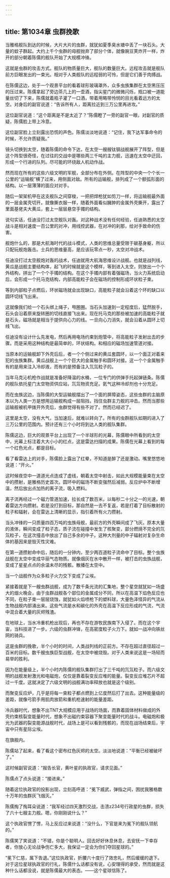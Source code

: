```yaml
---
---
---
```

title: 第1034章 虫群挽歌
---



当雅格舰队到达的时候，大片大片的虫群，就犹如夏季臭水塘中丢了一块石头。大量的蚊子群起。大约上千个虫群的母舰抛弃了部分个体，就像豌豆荚炸开一样，炸开的部分朝着陈儒的舰队开始了大规模冲锋。

这就是虫群的攻击方式。舰队的物质量巨大，舰队的数量巨大。远程攻击就是舰队前方巨眼发出的一束光。相对于人类舰队的远程弱的可怜，但是它们善于肉搏战。

在陈儒这边，处于一个观景平台的看着球形玻璃罩外，众多虫族集群在太空黑压压的压过来。陈儒拿起了旁边茶几上的一壶酒，指尖星门的微微闪烁，瓶口被一道能量丝切了下来，陈儒就着瓶子灌了一口酒，带着用略带怜悯的目光看着远方的太空。对身后的副官说道：“告诉所有人，距离拉近到三万公里再进攻。”

这位副官说道：“这个距离是不是太近了？”陈儒瞪了一旁的副官一眼，对副官的质疑，陈儒脸上带上冷意。

这位副官脸上立刻露出恐慌的声色。陈儒淡淡地说道：“记住，我下达军事命令的时候，不允许质疑我。”

镜头切换到太空，随着陈儒的命令下达，在太空一艘艘钛钢战舰展开了阵型，但是这个阵型很奇怪，在过往的交战中是哪些两三千吨的主力舰，迅速在太空中迂回，形成一个行进的队列。尽可能的环绕敌人机动作战。

然而现在所有的这些六级文明的军舰，全部分布在外侧。在阵型的中央一个个长一公里的“运输舰”横了过来，用侧面对敌。所有的运输舰，排列成了一个额弧形面的结构。以一层薄薄的面应对对手。

随后一架架机甲在这支舰队之间穿梭，一把把焊枪犹如剪刀一样，将运输舰最外面的一层金属壳切开。就像撕衣服一样，随着外面看似臃肿的金属外壳撕开，露出了里面基佬夫大黄瓜，套上一层层悬空手镯的结构。

说句实话，任迪没打过太空舰队对轰。对这种战术没有任何经验，任迪熟悉的太空战斗是相对速度一百公里的对冲，用线控武器，在对冲的刹那，给对手致命的伤害。

舰炮什么的，那是大航海时代的战斗模式，人类的思维总量受限于碳基身躯，所以只配玩舰炮轰击。士兵的思维量高，是应该玩零点一秒，太空对冲战术。

任迪没打过太空舰炮对轰的战术，任迪就用大航海思维设计战舰。也就是战列线，黄瓜是战舰主要结构体，起飞的时候就是这个模样，等到进入太空，则放出一个个外结构，拼出了一个个手镯的结构。在这个手镯内部有着强磁场，当火力系统启动后，会形成一个托马克结构，内部高能粒子会在磁场的控制形成环状粒子束。

等到内部粒子点燃后，环状磁场就会出现缺口，高能粒子就会沿着这个环的缺口以圆环切线飞出来。

这就像我们给一个石头绑上绳子，甩圈圈。当石头加速到一定程度后，猛然脱手，石头会沿着原来旋转圈的切线直接飞出来。现在托马克的那些被加速的高能粒子就是石头，磁场就是相当于提供向心力的线。一旦向心力消失，就会沿着从圆环上切线飞出。

任迪没有设计什么先发电，然后再用电场约束到炮管中，将高能粒子发射出去的步骤。而是采用这种结构是最简单的，环状结构。和相应的磁场加速管道对接。

当原本的运输舰卸下外壳后后，者一个个侧过来的黄瓜套圆环，以一个面正对着来犯的虫族集群。黄瓜战舰上一个个巨大的金属触手和圆环对接。这一个个金属触手有的是用来注入冷却液，而有的是预备注入氘氚粒子的。

当年马克沁机枪作战就是准备好降温的水桶，一位专门的供弹手托起弹链条。陈儒的舰队依托星门太空物资供应站，氘氚物资充足。氦气这种冷却剂也十分充足。

而在虫族这边，当陈儒的大型运输舰摆出了一个面的屏障姿态，这些虫群的主脑原本以为人类一方是想用运输舰构成一层阻挡，挡住虫群主力舰的冲击。然而当那些运输舰被机甲拨开外壳后，虫群觉得有些不对了。然而已经迟了。

这里是太空，没有大气，当加速后，就难以转向了。所有的虫群舰队如期的进入了三万公里的范围内。预计还有三个小时将到达人类的舰队集群。

陈儒这边，巨大的观景平台上出现了一个半球形的光幕，陈儒眼中所看到的太空中，光幕上标注着大大小小的红点，这是雷达扫描的成果。陈儒在光幕上看到的每一个红色光点，都是目标。

看了看雷达上的对手，陈儒脸上露出了红晕，不知道是醉了还是激动。嘴里悠悠地说道：“开火。”

这时候夜空中一道道光点连成了虚线，朝着太空中射击，如此大规模能量束在太空中的攒射，是雅格历史首次。圆环中的磁场不断变强然后减弱。反应炉中不断增温，然后放出点加热的离子流，吸入燃料。

离子流再经过一个磁力管道加速，拉长成了数百米，以每秒二十分之一的光速，朝着雷达方向攒射。若是没打到目标，那自然是一去不复返，若是打着了目标散射的粒子和辐射，会在雷达上清晰的显示，指引着所有火力攒射。

当头冲锋的一只质量四百万吨的虫族母舰，最前方的外壳瞬间成了飞灰。原本大量的液体，瞬间变成了粒子态，质子流在碰撞中发生了核聚变，部分燃焼不完全的氘氚粒子，在这次撞击中放出了自己多余的中子。这种大剂量的中子辐射对复杂生命体的基因来是毁灭性灾难。

在第一道攒射命中后，随后的一分钟内，至少两百道粒子流命中了目标。整个虫族战舰在太空中变成华丽气态物质。就像烟灰在水中散开一样，被打击的虫族战舰，变成了星星点点的余温未尽的残骸。散播在太空中。

当一个战舰作为众多粒子火力交下变成了尘埃。

紧接着就是下一艘虫群战舰，成为了数千条光流的汇集地，整个星空就犹如一场盛大的烟火晚会，由于虫群战舰各个部位的金属成分不同，所以在高温下焰色反应也不同，在粒子束一层层烧蚀，就犹如火焰喷枪下的塑料球，大量色泽怪异的气流从生物战舰内部涌出来。这些气流是水和碳化的外壳在高温下反应形成的气流，气流中混合着大量的灰烬残渣。

在地球上，当水冷重机枪出现后，再也不存在游牧民族南下入侵了。而在这个宇宙，当科技进了一步。六级的虫群冲锋，在高密度粒子火力下。就如一战冲向铁丝网的骑兵。

这是虫群的挽歌，半个小时的时间，人类战列线的正前方。不存在超过直径超过一百米的目标。数千艘虫族巨型战舰，在太空中被烧毁。对于人类来说这是一场轻而易举的胜利。

因为在能量级上，半个小时内陈儒的舰队集群打出了三千吨的氘氚粒子。而六级文明的战舰发射激光和电磁炮，仅仅是靠着裂变反应堆的能量。裂变反应堆芯片不超过一千度。这就决定了六级文明的战舰满功率释放也就是这个级别。

而聚变反应炉，几乎是将每一束粒子都点燃到上亿度然后打了出去。这种能量级的差距，就像弓箭手用肌肉放箭和重机枪速射的能量差距。

冷兵器时代，想象不出TNT大规模应用于战场的场面，而靠着固体材料做成的外壳约束核裂变能量时代，想象不出磁约束容器下聚变能量时代的战斗。电磁炮和极光为武器的裂变能源战舰时代，战场上是可以看到残骸的，而现在战场结束后，宇宙中只有星际尘埃。

在旗舰内。

陈儒站了起来，看了看这个密布红色灰烬的太空。淡淡地说道：“平衡已经被破坏了。”

这时候副官说道：“报告长官，黄叶星的执政官，请求见面。”

陈儒点了点头说道：“接进来。”

随着这位执政官的投影出现，立刻高呼道：“冕下威武，弹指之间，困扰我雅格数十万年的虫群灰飞烟灭。”

陈儒掏了掏耳朵说道：“我军经过四天激烈交战，击溃z234号行政星的虫群，损失了六十七艘主力舰。嗯，你刚刚说什么？”

这个执政官愣了愣，马上反应过来说道：“没什么，下官是来为冕下的舰队领航的。”

陈儒笑了笑说道：“不错，你是个聪明人。回去好好休息休息，去安抚一下幸存者，你放心无论战争伤亡多大，我保证一定会为你们夺回星球的。”

“冕下仁慈，属下告退。”这位执政官，折腰六十度行了效忠礼，然后缓缓的退下。对于这位星球执政官的行礼，陈儒什么话都没有说，心安理得的承受，然而就是这种什么话都没说，就是陈儒最大的表态。——这个星球信陈了。